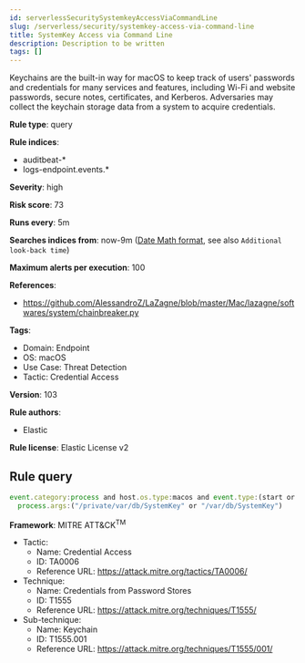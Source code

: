 ```yaml
---
id: serverlessSecuritySystemkeyAccessViaCommandLine
slug: /serverless/security/systemkey-access-via-command-line
title: SystemKey Access via Command Line
description: Description to be written
tags: []
---
```


<div id="systemkey-access-via-command-line"></div>

Keychains are the built-in way for macOS to keep track of users' passwords and credentials for many services and features, including Wi-Fi and website passwords, secure notes, certificates, and Kerberos. Adversaries may collect the keychain storage data from a system to acquire credentials.

**Rule type**: query

**Rule indices**: 

* auditbeat-*
* logs-endpoint.events.*

**Severity**: high

**Risk score**: 73

**Runs every**: 5m

**Searches indices from**: now-9m ([Date Math format](((ref))/common-options.html#date-math), see also <DocLink id="serverlessSecurityRulesUiCreate" section="set-the-rules-schedule">`Additional look-back time`</DocLink>)

**Maximum alerts per execution**: 100

**References**: 

* https://github.com/AlessandroZ/LaZagne/blob/master/Mac/lazagne/softwares/system/chainbreaker.py

**Tags**: 

* Domain: Endpoint
* OS: macOS
* Use Case: Threat Detection
* Tactic: Credential Access

**Version**: 103

**Rule authors**: 

* Elastic

**Rule license**: Elastic License v2

## Rule query

```js
event.category:process and host.os.type:macos and event.type:(start or process_started) and
  process.args:("/private/var/db/SystemKey" or "/var/db/SystemKey")

```

**Framework**: MITRE ATT&CK<sup>TM</sup>

* Tactic:
    * Name: Credential Access
    * ID: TA0006
    * Reference URL: https://attack.mitre.org/tactics/TA0006/
* Technique:
    * Name: Credentials from Password Stores
    * ID: T1555
    * Reference URL: https://attack.mitre.org/techniques/T1555/
* Sub-technique:
    * Name: Keychain
    * ID: T1555.001
    * Reference URL: https://attack.mitre.org/techniques/T1555/001/

